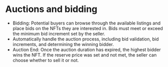 # Auctions and bidding

- Bidding: Potential buyers can browse through the available listings and place bids on the NFTs they are interested in. Bids must meet or exceed the minimum bid increment set by the seller.
- Automatically handle the auction process, including bid validation, bid increments, and determining the winning bidder.
- Auction End: Once the auction duration has expired, the highest bidder wins the NFT. If the reserve price was set and not met, the seller can choose whether to sell it or not.
